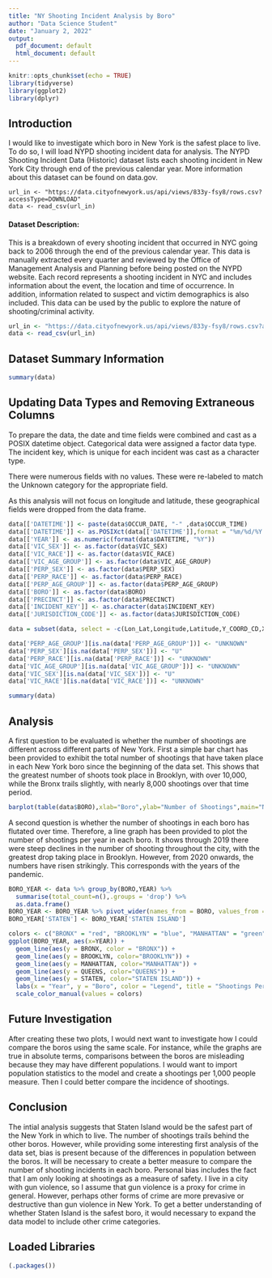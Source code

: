 ---
title: "NY Shooting Incident Analysis by Boro"
author: "Data Science Student"
date: "January 2, 2022"
output:
  pdf_document: default
  html_document: default
---

```{r setup, include=FALSE}
knitr::opts_chunk$set(echo = TRUE)
library(tidyverse)
library(ggplot2)
library(dplyr)
```

## Introduction
I would like to investigate which boro in New York is the safest place to live.  To do so, I will load NYPD shooting incident data for analysis. The NYPD Shooting Incident Data (Historic) dataset lists each shooting incident in New York City through end of the previous calendar year.  More information about this dataset can be found on data.gov.     

```
url_in <- "https://data.cityofnewyork.us/api/views/833y-fsy8/rows.csv?accessType=DOWNLOAD"
data <- read_csv(url_in)
```

#### Dataset Description: 

This is a breakdown of every shooting incident that occurred in NYC going back to 2006 through the end of the previous calendar year. This data is manually extracted every quarter and reviewed by the Office of Management Analysis and Planning before being posted on the NYPD website. Each record represents a shooting incident in NYC and includes information about the event, the location and time of occurrence. In addition, information related to suspect and victim demographics is also included. This data can be used by the public to explore the nature of shooting/criminal activity. 

```{r, include=FALSE}
url_in <- "https://data.cityofnewyork.us/api/views/833y-fsy8/rows.csv?accessType=DOWNLOAD"
data <- read_csv(url_in)
```

## Dataset Summary Information

```{r, include=TRUE}
summary(data)
```

## Updating Data Types and Removing Extraneous Columns

To prepare the data, the date and time fields were combined and cast as a POSIX datetime object.  Categorical data were assigned a factor data type.  The incident key, which is unique for each incident was cast as a character type.  

There were numerous fields with no values.  These were re-labeled to match the Unknown category for the appropriate field.

As this analysis will not focus on longitude and latitude, these geographical fields were dropped from the data frame.  

```{r, include=TRUE}
data[['DATETIME']] <- paste(data$OCCUR_DATE, "-" ,data$OCCUR_TIME)
data[['DATETIME']] <- as.POSIXct(data[['DATETIME']],format = "%m/%d/%Y - %H:%M:%S")
data[['YEAR']] <- as.numeric(format(data$DATETIME, "%Y"))
data[['VIC_SEX']] <- as.factor(data$VIC_SEX)
data[['VIC_RACE']] <- as.factor(data$VIC_RACE)
data[['VIC_AGE_GROUP']] <- as.factor(data$VIC_AGE_GROUP)
data[['PERP_SEX']] <- as.factor(data$PERP_SEX)
data[['PERP_RACE']] <- as.factor(data$PERP_RACE)
data[['PERP_AGE_GROUP']] <- as.factor(data$PERP_AGE_GROUP)
data[['BORO']] <- as.factor(data$BORO)
data[['PRECINCT']] <- as.factor(data$PRECINCT)
data[['INCIDENT_KEY']] <- as.character(data$INCIDENT_KEY)
data[['JURISDICTION_CODE']] <- as.factor(data$JURISDICTION_CODE)

data = subset(data, select = -c(Lon_Lat,Longitude,Latitude,Y_COORD_CD,X_COORD_CD,OCCUR_TIME,OCCUR_DATE) )

data['PERP_AGE_GROUP'][is.na(data['PERP_AGE_GROUP'])] <- "UNKNOWN"
data['PERP_SEX'][is.na(data['PERP_SEX'])] <- "U"
data['PERP_RACE'][is.na(data['PERP_RACE'])] <- "UNKNOWN"
data['VIC_AGE_GROUP'][is.na(data['VIC_AGE_GROUP'])] <- "UNKNOWN"
data['VIC_SEX'][is.na(data['VIC_SEX'])] <- "U"
data['VIC_RACE'][is.na(data['VIC_RACE'])] <- "UNKNOWN"

summary(data)
```


## Analysis
A first question to be evaluated is whether the number of shootings are different across different parts of New York.  First a simple bar chart has been provided to exhibit the total number of shootings that have taken place in each New York boro since the beginning of the data set.  This shows that the greatest number of shoots took place in Brooklyn, with over 10,000, while the Bronx trails slightly, with nearly 8,000 shootings over that time period.  

```{r, include=TRUE}
barplot(table(data$BORO),xlab="Boro",ylab="Number of Shootings",main="Number of Shootings per Boro",space = 2)
```

A second question is whether the number of shootings in each boro has flutated over time.  Therefore, a line graph has been provided to plot the number of shootings per year in each boro.  It shows through 2019 there were steep declines in the number of shooting throughout the city, with the greatest drop taking place in Brooklyn.  However, from 2020 onwards, the numbers have risen strikingly.  This corresponds with the years of the pandemic.   


```{r, include=TRUE}

BORO_YEAR <- data %>% group_by(BORO,YEAR) %>% 
  summarise(total_count=n(),.groups = 'drop') %>% 
  as.data.frame()
BORO_YEAR <- BORO_YEAR %>% pivot_wider(names_from = BORO, values_from = total_count)
BORO_YEAR['STATEN'] <- BORO_YEAR['STATEN ISLAND']

colors <- c("BRONX" = "red", "BROOKLYN" = "blue", "MANHATTAN" = "green", "QUEENS" = "orange", "STATEN ISLAND" = "black")
ggplot(BORO_YEAR, aes(x=YEAR)) + 
  geom_line(aes(y = BRONX, color = "BRONX")) + 
  geom_line(aes(y = BROOKLYN, color="BROOKLYN")) + 
  geom_line(aes(y = MANHATTAN, color="MANHATTAN")) + 
  geom_line(aes(y = QUEENS, color="QUEENS")) + 
  geom_line(aes(y = STATEN, color="STATEN ISLAND")) + 
  labs(x = "Year", y = "Boro", color = "Legend", title = "Shootings Per Year by Boro") +
  scale_color_manual(values = colors)
```

## Future Investigation

After creating these two plots, I would next want to investigate how I could compare the boros using the same scale.  For instance, while the graphs are true in absolute terms, comparisons between the boros are misleading because they may have different populations.  I would want to import population statistics to the model and create a shootings per 1,000 people measure.  Then I could better compare the incidence of shootings.  

## Conclusion

The intial analysis suggests that Staten Island would be the safest part of the New York in which to live.  The number of shootings trails behind the other boros.  However, while providing some interesting first analysis of the data set, bias is present because of the differences in population between the boros.  It will be necessary to create a better measure to compare the number of shooting incidents in each boro.  Personal bias includes the fact that I am only looking at shootings as a measure of safety.  I live in a city with gun violence, so I assume that gun violence is a proxy for crime in general. However, perhaps other forms of crime are more prevasive or destructive than gun violence in New York.  To get a better understanding of whether Staten Island is the safest boro, it would necessary to expand the data model to include other crime categories.  

## Loaded Libraries
```{r, include=TRUE}
(.packages())
```

